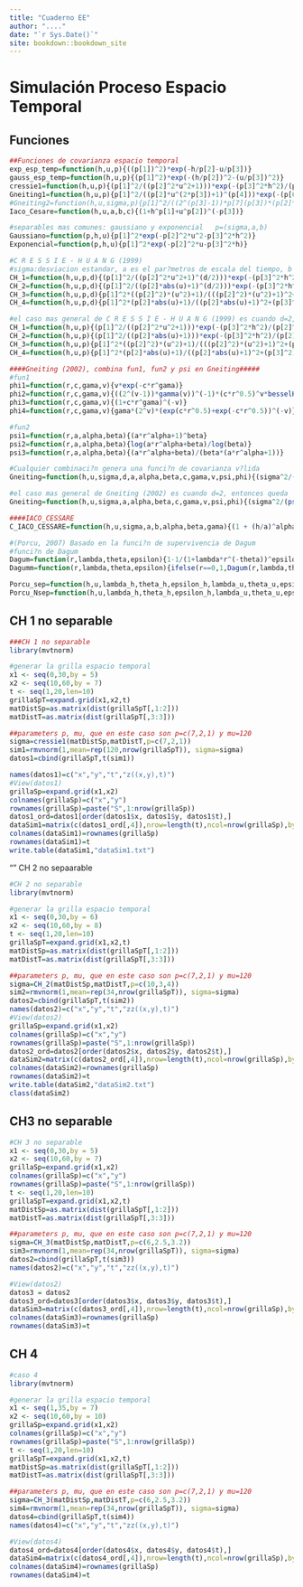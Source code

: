 ```yaml
--- 
title: "Cuaderno EE"
author: "...."
date: "`r Sys.Date()`"
site: bookdown::bookdown_site
---
```


# Simulación Proceso Espacio Temporal

## Funciones

```r
##Funciones de covarianza espacio temporal
exp_esp_temp=function(h,u,p){((p[1])^2)*exp(-h/p[2]-u/p[3])}
gauss_esp_temp=function(h,u,p){(p[1]^2)*exp(-(h/p[2])^2-(u/p[3])^2)}
cressie1=function(h,u,p){(p[1]^2/((p[2]^2*u^2+1)))*exp(-(p[3]^2*h^2)/(p[2]^2*u^2+1))}
Gneiting1=function(h,u,p){p[1]^2/((p[2]*u^(2*p[3])+1)^(p[4]))*exp(-(p[6]*h^(2*p[5]))/((p[2]*u^(2*p[3])+1)^(p[4]*p[5])))}
#Gneiting2=function(h,u,sigma,p){p[1]^2/((2^(p[3]-1))*p[7](p[3])*(p[2]*u^(2*p[3])+1)^(p[4]+p[5]))*(((p[6]*h)/((p[2]*u^(2*[3])+1)^(p[5]/2)))^p[3])*besselK(((p[6]*h)/((p[2]*u^(2*[3])+1)^(p[5]/2))),p[3])}
Iaco_Cesare=function(h,u,a,b,c){(1+h^p[1]+u^p[2])^(-p[3])}
```

```r
#separables mas comunes: gaussiano y exponencial   p=(sigma,a,b)
Gaussiano=function(p,h,u){p[1]^2*exp(-p[2]^2*u^2-p[3]^2*h^2)}
Exponencial=function(p,h,u){p[1]^2*exp(-p[2]^2*u-p[3]^2*h)}
```

```r
#C R E S S I E - H U A N G (1999)
#sigma:desviacion estandar, a es el par?metros de escala del tiempo, b es el par?metros de escala del espacio, d es la dimensi?n espacial; a,b positivos
CH_1=function(h,u,p,d){(p[1]^2/((p[2]^2*u^2+1)^(d/2)))*exp(-(p[3]^2*h^2)/(p[2]^2*u^2+1))}
CH_2=function(h,u,p,d){(p[1]^2/((p[2]*abs(u)+1)^(d/2)))*exp(-(p[3]^2*h^2)/(p[2]*abs(u)+1))}
CH_3=function(h,u,p,d){p[1]^2*((p[2]^2)*(u^2)+1)/(((p[2]^2)*(u^2)+1)^2+(p[3]^2)*h^2)^((d+1)/2)}
CH_4=function(h,u,p,d){p[1]^2*(p[2]*abs(u)+1)/((p[2]*abs(u)+1)^2+(p[3]^2)*h^2)^((d+1)/2)}
```

```r
#el caso mas general de C R E S S I E - H U A N G (1999) es cuando d=2, entonces queda
CH_1=function(h,u,p){(p[1]^2/((p[2]^2*u^2+1)))*exp(-(p[3]^2*h^2)/(p[2]^2*u^2+1))}
CH_2=function(h,u,p){(p[1]^2/((p[2]*abs(u)+1)))*exp(-(p[3]^2*h^2)/(p[2]*abs(u)+1))}
CH_3=function(h,u,p){p[1]^2*((p[2]^2)*(u^2)+1)/(((p[2]^2)*(u^2)+1)^2+(p[3]^2)*h^2)^((3)/2)}
CH_4=function(h,u,p){p[1]^2*(p[2]*abs(u)+1)/((p[2]*abs(u)+1)^2+(p[3]^2)*h^2)^((3)/2)}
```

```r
####Gneiting (2002), combina fun1, fun2 y psi en Gneiting#####
#fun1
phi1=function(r,c,gama,v){v*exp(-c*r^gama)}                                            #c>0, 0<gama<=1, siempre v=1
phi2=function(r,c,gama,v){((2^(v-1))*gamma(v))^(-1)*(c*r^0.5)^v*besselK(c*r^0.5,v)}    #c>0, v>0
phi3=function(r,c,gama,v){(1+c*r^gama)^(-v)}                                           #c>0, 0<gama<=1, v>0
phi4=function(r,c,gama,v){gama*(2^v)*(exp(c*r^0.5)+exp(-c*r^0.5))^(-v)}                #c>0, v>0, siempre gama=1
```

```r
#fun2
psi1=function(r,a,alpha,beta){(a*r^alpha+1)^beta}                                      #a>0, 0<alpha<=1, 0<=beta<=1
psi2=function(r,a,alpha,beta){log(a*r^alpha+beta)/log(beta)}                           #a>0, beta>1,  0<alpha<=1
psi3=function(r,a,alpha,beta){(a*r^alpha+beta)/(beta*(a*r^alpha+1))}                   #a>0, 0<beta<=1   0<alpha<=1  
```

```r
#Cualquier combinaci?n genera una funci?n de covarianza v?lida
Gneiting=function(h,u,sigma,d,a,alpha,beta,c,gama,v,psi,phi){(sigma^2/(psi((abs(u)^2),a,alpha,beta))^(d/2))*phi(h^2/(psi(abs(u)^2,a,alpha,beta)),c,gama,v)}
```

```r
#el caso mas general de Gneiting (2002) es cuando d=2, entonces queda
Gneiting=function(h,u,sigma,a,alpha,beta,c,gama,v,psi,phi){(sigma^2/(psi((abs(u)^2),a,alpha,beta)))*phi(h^2/(psi(abs(u)^2,a,alpha,beta)),c,gama,v)}
```

```r
####IACO_CESSARE
C_IACO_CESSARE=function(h,u,sigma,a,b,alpha,beta,gama){(1 + (h/a)^alpha + (u/b)^beta)^(-gama)}
```

```r
#(Porcu, 2007) Basado en la funci?n de supervivencia de Dagum 
#funci?n de Dagum
Dagum=function(r,lambda,theta,epsilon){1-1/(1+lambda*r^(-theta))^epsilon}                                                                                     #lamdba, theta in (0,7), epsilon in (0,7)
Dagumm=function(r,lambda,theta,epsilon){ifelse(r==0,1,Dagum(r,lambda,theta,epsilon))}

Porcu_sep=function(h,u,lambda_h,theta_h,epsilon_h,lambda_u,theta_u,epsilon_u){Dagumm(h,lambda_h,theta_h,epsilon_h)*Dagumm(u,lambda_u,theta_u,epsilon_u)}      
Porcu_Nsep=function(h,u,lambda_h,theta_h,epsilon_h,lambda_u,theta_u,epsilon_u,vartheta){vartheta*Dagumm(h,lambda_h,theta_h,epsilon_h)+(1-vartheta)*Dagumm(u,lambda_u,theta_u,epsilon_u)}
```

## CH 1 no separable

```r
###CH 1 no separable
library(mvtnorm)
```

```r
#generar la grilla espacio temporal
x1 <- seq(0,30,by = 5)
x2 <- seq(10,60,by = 7)
t <- seq(1,20,len=10) 
grillaSpT=expand.grid(x1,x2,t)
matDistSp=as.matrix(dist(grillaSpT[,1:2]))
matDistT=as.matrix(dist(grillaSpT[,3:3]))
```

```r
##parameters p, mu, que en este caso son p=c(7,2,1) y mu=120
sigma=cressie1(matDistSp,matDistT,p=c(7,2,1))
sim1=rmvnorm(1,mean=rep(120,nrow(grillaSpT)), sigma=sigma)
datos1=cbind(grillaSpT,t(sim1))
```

```r
names(datos1)=c("x","y","t","z((x,y),t)")
#View(datos1)
grillaSp=expand.grid(x1,x2)
colnames(grillaSp)=c("x","y")
rownames(grillaSp)=paste("S",1:nrow(grillaSp))
datos1_ord=datos1[order(datos1$x, datos1$y, datos1$t),]
dataSim1=matrix(c(datos1_ord[,4]),nrow=length(t),ncol=nrow(grillaSp),byrow=F)
colnames(dataSim1)=rownames(grillaSp)
rownames(dataSim1)=t
write.table(dataSim1,"dataSim1.txt")
```

"" CH 2 no sepaarable

```r
#CH 2 no separable
library(mvtnorm)
```

```r
#generar la grilla espacio temporal 
x1 <- seq(0,30,by = 6)
x2 <- seq(10,60,by = 8)
t <- seq(1,20,len=10) 
grillaSpT=expand.grid(x1,x2,t)
matDistSp=as.matrix(dist(grillaSpT[,1:2]))
matDistT=as.matrix(dist(grillaSpT[,3:3]))
```

```r
##parameters p, mu, que en este caso son p=c(7,2,1) y mu=120
sigma=CH_2(matDistSp,matDistT,p=c(10,3,4))
sim2=rmvnorm(1,mean=rep(34,nrow(grillaSpT)), sigma=sigma)
datos2=cbind(grillaSpT,t(sim2))
names(datos2)=c("x","y","t","zz((x,y),t)")
#View(datos2)
grillaSp=expand.grid(x1,x2)
colnames(grillaSp)=c("x","y")
rownames(grillaSp)=paste("S",1:nrow(grillaSp))
datos2_ord=datos2[order(datos2$x, datos2$y, datos2$t),]
dataSim2=matrix(c(datos2_ord[,4]),nrow=length(t),ncol=nrow(grillaSp),byrow=F)
colnames(dataSim2)=rownames(grillaSp)
rownames(dataSim2)=t
write.table(dataSim2,"dataSim2.txt")
class(dataSim2)
```

## CH3 no separable
```r
#CH 3 no separable
x1 <- seq(0,30,by = 5)
x2 <- seq(10,60,by = 7)
grillaSp=expand.grid(x1,x2)
colnames(grillaSp)=c("x","y")
rownames(grillaSp)=paste("S",1:nrow(grillaSp))
t <- seq(1,20,len=10) 
grillaSpT=expand.grid(x1,x2,t)
matDistSp=as.matrix(dist(grillaSpT[,1:2]))
matDistT=as.matrix(dist(grillaSpT[,3:3]))
```

```r
##parameters p, mu, que en este caso son p=c(7,2,1) y mu=120
sigma=CH_3(matDistSp,matDistT,p=c(6,2.5,3.2))
sim3=rmvnorm(1,mean=rep(34,nrow(grillaSpT)), sigma=sigma)
datos2=cbind(grillaSpT,t(sim3))
names(datos2)=c("x","y","t","zz((x,y),t)")
```

```r
#View(datos2)
datos3 = datos2
datos3_ord=datos3[order(datos3$x, datos3$y, datos3$t),]
dataSim3=matrix(c(datos3_ord[,4]),nrow=length(t),ncol=nrow(grillaSp),byrow=F)
colnames(dataSim3)=rownames(grillaSp)
rownames(dataSim3)=t
```

## CH 4
```r
#caso 4
library(mvtnorm)
```

```r
#generar la grilla espacio temporal
x1 <- seq(1,35,by = 7)
x2 <- seq(10,60,by = 10)
grillaSp=expand.grid(x1,x2)
colnames(grillaSp)=c("x","y")
rownames(grillaSp)=paste("S",1:nrow(grillaSp))
t <- seq(1,20,len=10) 
grillaSpT=expand.grid(x1,x2,t)
matDistSp=as.matrix(dist(grillaSpT[,1:2]))
matDistT=as.matrix(dist(grillaSpT[,3:3]))
```

```r
##parameters p, mu, que en este caso son p=c(7,2,1) y mu=120
sigma=CH_3(matDistSp,matDistT,p=c(6,2.5,3.2))
sim4=rmvnorm(1,mean=rep(34,nrow(grillaSpT)), sigma=sigma)
datos4=cbind(grillaSpT,t(sim4))
names(datos4)=c("x","y","t","zz((x,y),t)")
```

```r
#View(datos4)
datos4_ord=datos4[order(datos4$x, datos4$y, datos4$t),]
dataSim4=matrix(c(datos4_ord[,4]),nrow=length(t),ncol=nrow(grillaSp),byrow=F)
colnames(dataSim4)=rownames(grillaSp)
rownames(dataSim4)=t
```



